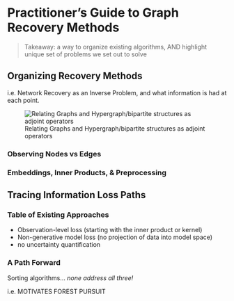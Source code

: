 # Practitioner's Guide to  Graph Recovery Methods



> Takeaway: a way to organize existing algorithms, AND highlight unique set of problems we set out to solve


## Organizing Recovery Methods

i.e. Network Recovery as an Inverse Problem, and what information is had at each point. 

![Relating Graphs and Hypergraph/bipartite structures as adjoint operators](images/adjoint-cheatsheet.png)

### Observing Nodes vs Edges

### Embeddings, Inner Products, & Preprocessing



## Tracing Information Loss Paths

### Table of Existing Approaches  

- Observation-level loss (starting with the inner product or kernel)
- Non-generative model loss (no projection of data into model space)
- no uncertainty quantification 


### A Path Forward

Sorting algorithms... _none address all three!_


i.e. MOTIVATES FOREST PURSUIT

